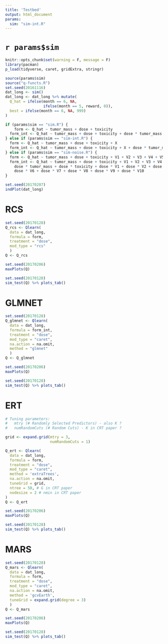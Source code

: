 ```yaml
---
title: 'Testbed'
output: html_document
params:
  sim: "sim-int.R"
---
```


# `r params$sim`

```r
knitr::opts_chunk$set(warning = F, message = F)
library(pacman)
p_load(tidyverse, caret, gridExtra, stringr)
```

```r
source(params$sim)
source("q-functs.R")
set.seed(20161116)
dat_long <- sim()
dat_long <- dat_long %>% mutate(
  Q_hat = ifelse(month == 6, NA,
                 ifelse(month == 5, reward, 0)),
  best = ifelse(month == 6, NA, 999)
)
```

```r
if (params$sim == "sim.R") {
    form <- Q_hat ~ tumor_mass + dose + toxicity
  form_int <- Q_hat ~ tumor_mass + dose + toxicity + dose * tumor_mass + dose * toxicity
} else if (params$sim == "sim-int.R") {
  form <- Q_hat ~ tumor_mass + dose + toxicity + X
  form_int <- Q_hat ~ tumor_mass + dose + toxicity + X + dose * tumor_mass + dose * toxicity + dose * X
} else if (params$sim == "sim-noise.R") {
  form <- Q_hat ~ tumor_mass + dose + toxicity + V1 + V2 + V3 + V4 + V5 + V6 + V7 + V8 + V9 + V10
  form_int <- Q_hat ~ tumor_mass + dose + toxicity + V1 + V2 + V3 + V4 + V5 + V6 + V7 + V8 + V9 + V10 +
    dose * tumor_mass + dose * toxicity + dose * V1 + dose * V2 + dose * V3 + dose * V4 + dose * V5 +
    dose * V6 + dose * V7 + dose * V8 + dose * V9 + dose * V10
}
```


```r
set.seed(20170207)
indPlot(dat_long)
```

# RCS
```r
set.seed(20170128)
Q_rcs <- Qlearn(
  data = dat_long,
  formula = form,
  treatment = "dose",
  mod_type = "rcs"
  )
Q <- Q_rcs
```

```r
set.seed(20170206)
maxPlots(Q)
```

```r
set.seed(20170128)
sim_test(Q) %>% plots_tab()
```

# GLMNET
```r
set.seed(20170128)
Q_glmnet <- Qlearn(
  data = dat_long,
  formula = form_int,
  treatment = "dose",
  mod_type = "caret",
  na.action = na.omit,
  method = "glmnet"
  )
Q <- Q_glmnet
```

```r
set.seed(20170206)
maxPlots(Q)
```


```r
set.seed(20170128)
sim_test(Q) %>% plots_tab()
```


# ERT
```r
# Tuning parameters:
#   mtry (# Randomly Selected Predictors) - also K ?
#   numRandomCuts (# Random Cuts) - K in CRT paper ?

grid <- expand.grid(mtry = 3,
                    numRandomCuts = 1)

Q_ert <- Qlearn(
  data = dat_long,
  formula = form,
  treatment = "dose",
  mod_type = "caret",
  method = 'extraTrees',
  na.action = na.omit,
  tuneGrid = grid,
  ntree = 50, # G in CRT paper
  nodesize = 2 # nmin in CRT paper
)
Q <- Q_ert
```

```r
set.seed(20170206)
maxPlots(Q)
```

```r
set.seed(20170128)
sim_test(Q) %>% plots_tab()
```

# MARS 
```r
set.seed(20170128)
Q_mars <- Qlearn(
  data = dat_long,
  formula = form,
  treatment = "dose",
  mod_type = "caret",
  na.action = na.omit,
  method = 'gcvEarth',
  tuneGrid = expand.grid(degree = 3)
  )
Q <- Q_mars
```

```r
set.seed(20170206)
maxPlots(Q)
```

```r
set.seed(20170128)
sim_test(Q) %>% plots_tab()
```


